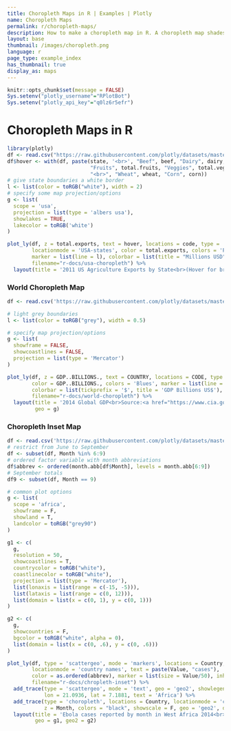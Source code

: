```yaml
---
title: Choropleth Maps in R | Examples | Plotly
name: Choropleth Maps
permalink: r/choropleth-maps/
description: How to make a choropleth map in R. A choropleth map shades geographic regions by value.
layout: base
thumbnail: /images/choropleth.png
language: r
page_type: example_index
has_thumbnail: true
display_as: maps
---
```


```r
knitr::opts_chunk$set(message = FALSE)
Sys.setenv("plotly_username"="RPlotBot")
Sys.setenv("plotly_api_key"="q0lz6r5efr")
```

# Choropleth Maps in R
```r
library(plotly)
df <- read.csv("https://raw.githubusercontent.com/plotly/datasets/master/2011_us_ag_exports.csv")
df$hover <- with(df, paste(state, '<br>', "Beef", beef, "Dairy", dairy, "<br>",
                           "Fruits", total.fruits, "Veggies", total.veggies,
                           "<br>", "Wheat", wheat, "Corn", corn))
# give state boundaries a white border
l <- list(color = toRGB("white"), width = 2)
# specify some map projection/options
g <- list(
  scope = 'usa',
  projection = list(type = 'albers usa'),
  showlakes = TRUE,
  lakecolor = toRGB('white')
)

plot_ly(df, z = total.exports, text = hover, locations = code, type = 'choropleth',
        locationmode = 'USA-states', color = total.exports, colors = 'Purples',
        marker = list(line = l), colorbar = list(title = "Millions USD"),
        filename="r-docs/usa-choropleth") %>%
  layout(title = '2011 US Agriculture Exports by State<br>(Hover for breakdown)', geo = g)
```

### World Choropleth Map
```r
df <- read.csv('https://raw.githubusercontent.com/plotly/datasets/master/2014_world_gdp_with_codes.csv')

# light grey boundaries
l <- list(color = toRGB("grey"), width = 0.5)

# specify map projection/options
g <- list(
  showframe = FALSE,
  showcoastlines = FALSE,
  projection = list(type = 'Mercator')
)

plot_ly(df, z = GDP..BILLIONS., text = COUNTRY, locations = CODE, type = 'choropleth',
        color = GDP..BILLIONS., colors = 'Blues', marker = list(line = l),
        colorbar = list(tickprefix = '$', title = 'GDP Billions US$'),
        filename="r-docs/world-choropleth") %>%
  layout(title = '2014 Global GDP<br>Source:<a href="https://www.cia.gov/library/publications/the-world-factbook/fields/2195.html">CIA World Factbook</a>',
         geo = g)
```

### Choropleth Inset Map
```r
df <- read.csv('https://raw.githubusercontent.com/plotly/datasets/master/2014_ebola.csv')
# restrict from June to September
df <- subset(df, Month %in% 6:9)
# ordered factor variable with month abbreviations
df$abbrev <- ordered(month.abb[df$Month], levels = month.abb[6:9])
# September totals
df9 <- subset(df, Month == 9)

# common plot options
g <- list(
  scope = 'africa',
  showframe = F,
  showland = T,
  landcolor = toRGB("grey90")
)

g1 <- c(
  g,
  resolution = 50,
  showcoastlines = T,
  countrycolor = toRGB("white"),
  coastlinecolor = toRGB("white"),
  projection = list(type = 'Mercator'),
  list(lonaxis = list(range = c(-15, -5))),
  list(lataxis = list(range = c(0, 12))),
  list(domain = list(x = c(0, 1), y = c(0, 1)))
)

g2 <- c(
  g,
  showcountries = F,
  bgcolor = toRGB("white", alpha = 0),
  list(domain = list(x = c(0, .6), y = c(0, .6)))
)

plot_ly(df, type = 'scattergeo', mode = 'markers', locations = Country,
        locationmode = 'country names', text = paste(Value, "cases"),
        color = as.ordered(abbrev), marker = list(size = Value/50), inherit = F,
        filename="r-docs/chropleth-inset") %>%
  add_trace(type = 'scattergeo', mode = 'text', geo = 'geo2', showlegend = F,
            lon = 21.0936, lat = 7.1881, text = 'Africa') %>%
  add_trace(type = 'choropleth', locations = Country, locationmode = 'country names',
            z = Month, colors = "black", showscale = F, geo = 'geo2', data = df9) %>%
  layout(title = 'Ebola cases reported by month in West Africa 2014<br> Source: <a href="https://data.hdx.rwlabs.org/dataset/rowca-ebola-cases">HDX</a>',
         geo = g1, geo2 = g2)
```

